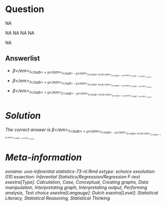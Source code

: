 Question
========

NA

NA
NA
NA
NA

NA

Answerlist
----------
* <em>&beta;<\/em><sub>1<\/sub> = <em>&mu;<\/em><sub>1<\/sub> - <em>&mu;<\/em><sub>2<\/sub> en <em>&beta;<\/em><sub>2<\/sub> = <em>&mu;<\/em><sub>1<\/sub> - <em>&mu;<\/em><sub>3<\/sub>.
* <em>&beta;<\/em><sub>1<\/sub> = <em>&mu;<\/em><sub>1<\/sub> - <em>&mu;<\/em><sub>3<\/sub> en <em>&beta;<\/em><sub>2<\/sub> = <em>&mu;<\/em><sub>2<\/sub> - <em>&mu;<\/em><sub>3<\/sub>.
* <em>&beta;<\/em><sub>1<\/sub> = <em>&mu;<\/em><sub>2<\/sub> - <em>&mu;<\/em><sub>3<\/sub> en <em>&beta;<\/em><sub>2<\/sub> = <em>&mu;<\/em><sub>1<\/sub> - <em>&mu;<\/em><sub>3<\/sub>.

Solution
========

The correct answer is  <em>&beta;<\/em><sub>1<\/sub> = <em>&mu;<\/em><sub>1<\/sub> - <em>&mu;<\/em><sub>3<\/sub> en <em>&beta;<\/em><sub>2<\/sub> = <em>&mu;<\/em><sub>2<\/sub> - <em>&mu;<\/em><sub>3<\/sub>.

Meta-information
================
exname: uva-inferential statistics-73-nl.Rmd
extype: schoice
exsolution: 010
exsection: Inferential Statistics/Regression/Regression F-test
exextra[Type]: Calculation, Case, Conceptual, Creating graphs, Data manipulation, Interpretating graph, Interpretating output, Performing analysis, Test choice
exextra[Langauge]: Dutch
exextra[Level]: Statistical Literacy, Statistical Reasoning, Statistical Thinking

